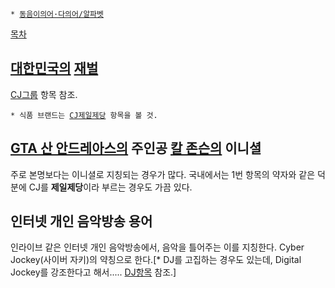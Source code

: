  * [[동음이의어·다의어/알파벳]]

[[목차]]
== [[대한민국]]의 [[재벌]] ==
[[CJ그룹]] 항목 참조.
 * 식품 브랜드는 [[CJ제일제당]] 항목을 볼 것.

== [[GTA 산 안드레아스]]의 주인공 [[칼 존슨]]의 이니셜 ==
주로 본명보다는 이니셜로 지칭되는 경우가 많다. 국내에서는 1번 항목의 약자와 같은 덕분에 CJ를 '''제일제당'''이라 부르는 경우도 가끔 있다.

== 인터넷 개인 음악방송 용어 ==
인라이브 같은 인터넷 개인 음악방송에서, 음악을 틀어주는 이를 지칭한다. Cyber Jockey(사이버 자키)의 약칭으로 한다.[* DJ를 고집하는 경우도 있는데, Digital Jockey를 강조한다고 해서..... [[DJ]]항목 참조.]
